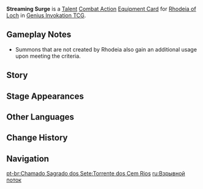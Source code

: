 {{Genius Invokation TCG Infobox
|id        = 222011
|image     = Streaming Surge Equipment Card.png
|type      = Equipment Card
|group     = Talent;Combat Action
|character = Rhodeia of Loch
|skill     = Tide and Torrent
|effect    = '''Combat Action''': When your active character is '''Rhodeia of Loch''', equip this card.<br>After Rhodeia of Loch equips this card, immediately use '''[[Tide and Torrent]]''' once.<br>When your Rhodeia of Loch, who has this card equipped, uses '''Tide and Torrent''', all of your Summon(s) gain +1 '''Usage(s)'''.
|matching  = 4
|element   = Hydro
|energy    = 3
|source1   = Achieve victory within 5 Rounds in [[Genius Invokation TCG/Stage/Finnick/The Oceanid's Concern|The Oceanid's Concern]]
|source2   = Win with less than 2 characters defeated in [[Genius Invokation TCG/Stage/Finnick/The Oceanid's Concern|The Oceanid's Concern]]
}}
'''Streaming Surge''' is a [[Talent Card|Talent]] [[Combat Action Card|Combat Action]] [[Equipment Card]] for [[Rhodeia of Loch (Character Card)|Rhodeia of Loch]] in [[Genius Invokation TCG]].

==Gameplay Notes==
* Summons that are not created by Rhodeia also gain an additional usage upon meeting the criteria.

==Story==
{{Description|The racing waters are a display of love toward a [[Egeria|deceased deity]].|title=Flowing}}

==Stage Appearances==
{{Genius Invokation TCG Stage Appearances}}

==Other Languages==
{{Other Languages
|en      = Streaming Surge
|zhs     = 百川奔流
|zhs_rm  = Bǎichuān Bēnliú
|zht     = 百川奔流
|zht_rm  = Bǎichuān Bēnliú
|zh_tl   = Torrent of Many Rivers
|ja      = 百川奔流
|ja_rm   = Hyakusen Honryuu
|ja_tl   = Torrent of Many Rivers
|ko      = 세찬 격류
|ko_tl   = Rapid Torrent
|es      = Corriente desenfrenada
|es_tl   = Rampant Current
|fr      = Torrent déchaîné
|fr_tl   = Unleashed Torrent
|ru      = Взрывной поток
|ru_tl   = Explosive Stream
|th      = Streaming Surge
|vi      = Trăm Sông Tuôn Chảy
|vi_tl   = 
|de      = Ungebremste Ströme
|de_tl   = Unrestrained Streams
|id      = Streaming Surge
|pt      = Torrente dos Cem Rios
|pt_tl   = 
|tr      = Kesintisiz Dalgalar
|tr_tl   = 
|it      = Ondata torrenziale
|it_tl   = Torrential Wave
}}

==Change History==
{{Change History|3.3}}

==Navigation==
{{Genius Invokation TCG Navbox|Equipment Card}}

[[pt-br:Chamado Sagrado dos Sete:Torrente dos Cem Rios]]
[[ru:Взрывной поток]]